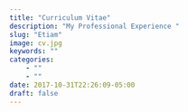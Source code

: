 ```yaml
---
title: "Curriculum Vitae"
description: "My Professional Experience "
slug: "Etiam"
image: cv.jpg
keywords: ""
categories: 
    - ""
    - ""
date: 2017-10-31T22:26:09-05:00
draft: false
---
```

